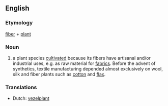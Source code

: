 ==English==

===Etymology===
[[fiber]] + [[plant]]

===Noun===
{{en-noun}}

# a plant species [[cultivate]]d because its fibers have artisanal and/or industrial uses, e.g. as raw material for [[fabric]]s. Before the advent of synthetics, textile manufacturing depended almost exclusively on wool, silk and fiber plants such as [[cotton]] and [[flax]].

===Translations===
* Dutch: [[vezelplant]]